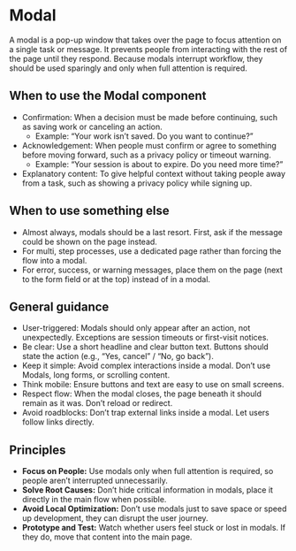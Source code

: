

<Meta title="Using the Design System/Modal" />

# Modal
A modal is a pop-up window that takes over the page to focus attention on a single task or message. It prevents people from interacting with the rest of the page until they respond. Because modals interrupt workflow, they should be used sparingly and only when full attention is required. 

<Canvas of={ModalStories.Default} />

## When to use the Modal component 
- Confirmation: When a decision must be made before continuing, such as saving work or canceling an action. 
  - Example: “Your work isn’t saved. Do you want to continue?” 
- Acknowledgement: When people must confirm or agree to something before moving forward, such as a privacy policy or timeout warning. 
  - Example: “Your session is about to expire. Do you need more time?” 
- Explanatory content: To give helpful context without taking people away from a task, such as showing a privacy policy while signing up. 

## When to use something else 
- Almost always, modals should be a last resort. First, ask if the message could be shown on the page instead. 
- For multi, step processes, use a dedicated page rather than forcing the flow into a modal. 
- For error, success, or warning messages, place them on the page (next to the form field or at the top) instead of in a modal. 

## General guidance 
- User-triggered: Modals should only appear after an action, not unexpectedly. Exceptions are session timeouts or first-visit notices. 
- Be clear: Use a short headline and clear button text. Buttons should state the action (e.g., “Yes, cancel” / “No, go back”). 
- Keep it simple: Avoid complex interactions inside a modal. Don’t use Modals, long forms, or scrolling content. 
- Think mobile: Ensure buttons and text are easy to use on small screens. 
- Respect flow: When the modal closes, the page beneath it should remain as it was. Don’t reload or redirect. 
- Avoid roadblocks: Don’t trap external links inside a modal. Let users follow links directly. 

## Principles 
- **Focus on People:** Use modals only when full attention is required, so people aren’t interrupted unnecessarily. 
- **Solve Root Causes:** Don’t hide critical information in modals, place it directly in the main flow when possible. 
- **Avoid Local Optimization:** Don’t use modals just to save space or speed up development, they can disrupt the user journey. 
- **Prototype and Test:** Watch whether users feel stuck or lost in modals. If they do, move that content into the main page. 